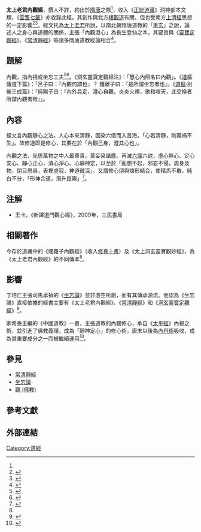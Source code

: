 {{道教}}
'''太上老君內觀經'''，撰人不詳，約出於[[隋唐|隋唐]]之際<ref name=a/>，收入《[[正統道藏|正統道藏]]》洞神部本文類，《[[雲笈七籤|雲笈七籤]]》亦收錄此經。其創作與北方[[樓觀道|樓觀道]]有關，但也受南方[[上清經|上清經]]思想的一定影響<ref>{{cite web|author1=張永宏|title=《太上老君內觀經》考論|url=http://dspace.xmu.edu.cn/dspace/handle/2288/43551|access-date=2015-12-08|archive-url=https://web.archive.org/web/20151208130202/http://dspace.xmu.edu.cn/dspace/handle/2288/43551|archive-date=2015-12-08|dead-url=yes}}</ref><ref name=b>{{cite journal|author1=强昱|title=道教心学的精神气质——以《内观经》为核心的考察|journal=世界宗教研究|date=2007|url=http://www.myeducs.cn/mianfeilunwen/lishixue/120075004/index.htm|access-date=2015-12-08|archive-date=2016-03-04|archive-url=https://web.archive.org/web/20160304113742/http://www.myeducs.cn/mianfeilunwen/lishixue/120075004/index.htm|dead-url=no}}</ref>。經文托為[[太上老君|太上老君]]所說，以南北朝隋唐道教的「[[重玄宗|重玄]]」之說，論述人之身心與道體的關係，主張「內觀澄心」為長生登仙之本，其要旨與《[[洞玄靈寶定觀經|靈寶定觀經]]》、《[[常清靜經|常清靜經]]》等諸多隋唐道教經論相合<ref name=a>{{cite journal|author1=王卡|title=讀《上清經秘訣》所見|journal=中國道教|url=http://www.chinataoism.org/showtopic.php?id=9179&cate_id=506|access-date=2015-12-07|archive-date=2015-12-08|archive-url=https://web.archive.org/web/20151208193150/http://www.chinataoism.org/showtopic.php?id=9179&cate_id=506|dead-url=yes}}</ref>。

==題解==
內觀，指內視或坐忘工夫<ref>{{cite web|author1=Explanatory dictionary of Taoism|title=內觀|url=http://taoism_terms_zh.academic.ru/2471/%E5%85%A7%E8%A7%80|accessdate=2015-12-08|archive-date=2015-12-22|archive-url=https://web.archive.org/web/20151222180956/http://taoism_terms_zh.academic.ru/2471/%E5%85%A7%E8%A7%80|dead-url=no}}</ref><ref>{{cite web|author1=李叔還道教大辭典網上版|title=內觀|url=http://dictionary.theway.hk/%E5%85%A7%E8%A7%80/|accessdate=2015-12-08|archive-date=2015-12-08|archive-url=https://web.archive.org/web/20151208141059/http://dictionary.theway.hk/%E5%85%A7%E8%A7%80/|dead-url=no}}</ref>。《洞玄靈寶定觀經注》：「慧心內照名曰內觀」。《[[道樞|道樞]]·傳道下篇》：「呂子曰：『內觀何謂也』？ 鍾離子曰：『是所謂坐忘者也』。《[[道樞|道樞]]·肘後三成篇》：「純陽子曰：『內外具定，澄心自觀，炎炎火裡，歌和喧天，此交換者所謂內觀者歟』」。

==內容==
經文言內觀靜心之法。人心本來清靜，因染六情而入苦海。「心若清靜，則萬禍不生」。故修道即是修心，其要在於「內觀己身，澄其心也」。

內觀之法，先思萬物之中人最尊貴，莫妄染諸塵。再滅[[六識|六識]]六欲，虛心無心、定心安心、靜心正心，清心淨心。心靜神定，以至於「亂想不起，邪妄不侵，周身及物，閉目思尋，表裡虛寂，神道微深」。又謂修心須與煉形結合，使精炁不散，純白不分，「形神合道，飛升崑崙」<ref>{{cite book|editor=胡孚琛|title=中華道教大辭典|date=1995|publisher=中國社會科學出版社|pages=335}}</ref>。

==注解==
*  王卡，《新譯道門觀心經》，2009年，三民書局

==相關著作==
今存於道藏中的《煙蘿子內觀經》（收入[[修真十書|修真十書]]）及《太上洞玄靈寶觀妙經》，為《太上老君內觀經》的不同傳本<ref name=b/>。

==影響==
丁培仁主張司馬承禎的《[[坐忘論|坐忘論]]》並非憑空所創，而有其傳承源流。他認為《坐忘論》直接依據的經書主要有《太上老君內觀經》、《[[常清靜經|常清靜經]]》和《[[洞玄靈寶定觀經|洞玄靈寶定觀經]]》<ref>{{cite web|author1=韓松濤|title=天台山暨浙江區域道教國際學術研討會綜述|url=http://www.confucius2000.com/admin/list.asp?id=1820|deadurl=yes|archiveurl=https://web.archive.org/web/20151208200129/http://www.confucius2000.com/admin/list.asp?id=1820|archivedate=2015-12-08|access-date=2015-12-08}}</ref>。

卿希泰主編的《中國道教》一書，主張道教的內觀修心，承自《[[太平經|太平經]]》內視之術，並引進了佛教義理，成為「靜神定心」的修心術，唐末以後為[[內丹術|內丹術]]吸收，成為其重要成分之一而被繼續運用<ref>{{cite book|editor=卿希泰|title=中国道教(第三卷)|url=http://www.19zs.com/zhexue/f/6964/18.html#3|access-date=2015-12-08|archive-url=https://web.archive.org/web/20151208230231/http://www.19zs.com/zhexue/f/6964/18.html#3|archive-date=2015-12-08|dead-url=yes}}</ref>。

==參見==
* [[常清靜經|常清靜經]] 
* [[坐忘論|坐忘論]]
* [[觀_(佛教)|觀 (佛教)]] 

==參考文獻==
{{reflist|2}}

==外部連結==
{{wikisource|太上老君說內觀經}}

[[Category:道經|Category:道經]]